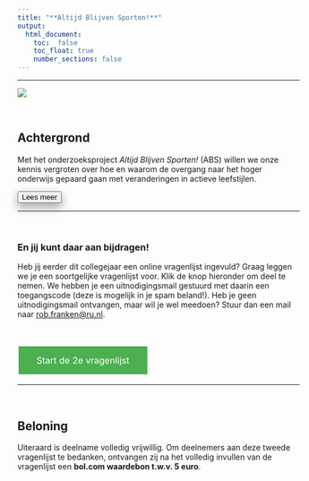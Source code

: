 ```yaml
---
title: "**Altijd Blijven Sporten!**" 
output: 
  html_document:
    toc:  false
    toc_float: true
    number_sections: false
---
```


----


![](images/logo-radboud.jpg)

  
<br>

<script>
function myFunction() {

            var btn = document.getElementById("myButton");
            //to make it fancier
            if (btn.value == "Click to hide code") {
                btn.value = "Lees meer";
                btn.innerHTML = "Lees meer";
            }
            else {
                btn.value = "Click to hide code";
                btn.innerHTML = "Lees minder";
            }
            //this is what you're looking for
            var x = document.getElementById("myDIV");
            if (x.style.display === "none") {
                x.style.display = "block";
            } else {
                x.style.display = "none";
            }
        }
          
</script>


## Achtergrond
Met het onderzoeksproject *Altijd Blijven Sporten!* (ABS) willen we onze kennis vergroten over hoe en waarom de overgang naar het hoger onderwijs gepaard gaan met veranderingen in actieve leefstijlen.



<button class=button1 onclick="myFunction()" id="myButton" value="Click To Open Instructions">Lees meer</button>

<div style="display:none;" id="myDIV">
<br>



Een actieve leefstijl heeft veel voordelen. Helaas zien we dat de overgang naar het hoger onderwijs vaak een (blijvend) negatieve invloed heeft op fysieke activiteit. De transitie naar het hoger onderwijs gaat gepaard met een nieuwe studieomgeving, vaak een nieuwe woonomgeving, nieuwe verantwoordelijkheden, en een veranderend sociaal netwerk. 


Dit onderzoeksproject is onderdeel van het grote onderzoeksproject *TRansition Into Active Living* <a href="https://www.ru.nl/activeliving/onderzoek/vm-onderzoek/trial/" target="_blank"><b>(TRIAL)</b></a>. Nieuwe kennis opgedaan door dit onderzoek helpt het Radboud Sportcentrum en andere organisaties om interventies of programma’s te ontwikkelen waarmee een actieve leefstijl na de transitie naar het hoger onderwijs kan worden gepromoot.     


Bekijk het <a href="https://altijdblijvensporten.info/consent.html" target="_blank"><b>informatieformulier</b></a> voor meer informatie over het onderzoek.

</div>
<div class="col-sm-6">


</div>

----

<br>

### **En jij kunt daar aan bijdragen!** 

Heb jij eerder dit collegejaar een online vragenlijst ingevuld? Graag leggen we je een soortgelijke vragenlijst voor. Klik de knop hieronder om deel te nemen. We hebben je een uitnodigingsmail gestuurd met daarin een toegangscode (deze is mogelijk in je spam beland!). Heb je geen uitnodigingsmail ontvangen, maar wil je wel meedoen? Stuur dan een mail naar [rob.franken@ru.nl](mailto:rob.franken@ru.nl).

<!---we should move this to a css file and include it

https://www.w3schools.com/csS/css3_buttons.asp

-->
<style>
.button {
  background-color: #4CAF50; /* Green */
  border: none;
  color: white;
  padding: 15px 32px;
  text-align: center;
  text-decoration: none;
  display: inline-block;
  font-size: 16px;
  margin: 4px 2px;
  cursor: pointer;
  -webkit-transition-duration: 0.4s; /* Safari */
  transition-duration: 0.4s;
}

.button1 {
  box-shadow: 0 8px 16px 0 rgba(0,0,0,0.2), 0 6px 20px 0 rgba(0,0,0,0.19);
}

.button2:hover {
  box-shadow: 0 12px 16px 0 rgba(0,0,0,0.24),0 17px 50px 0 rgba(0,0,0,0.19);
}
</style>

<br>

<a href="https://limesurvey.jtolsma.nl/limesurvey/limesurvey/index.php/493144?newtest=Y&lang=nl" target="_blank" class="button button2">Start de 2e vragenlijst</a>

----


<br>



## Beloning 

Uiteraard is deelname volledig vrijwillig. Om deelnemers aan deze tweede vragenlijst te bedanken, ontvangen zij na het volledig invullen van de vragenlijst een **bol.com waardebon t.w.v. 5 euro**. 


<br>







